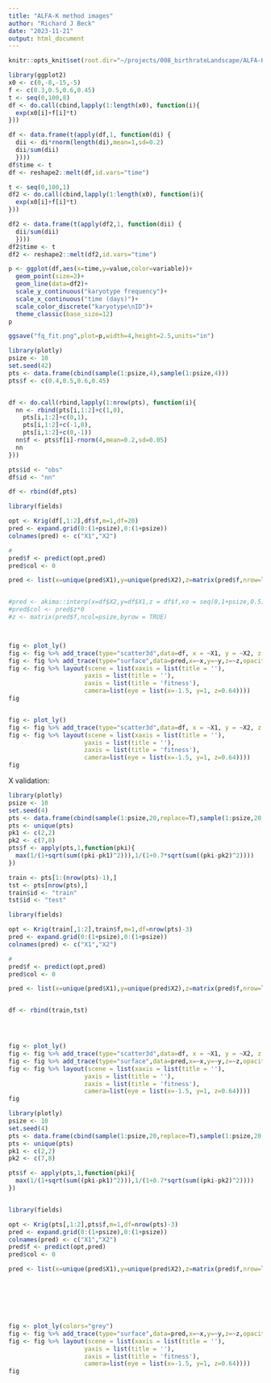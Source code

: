 ```yaml
---
title: "ALFA-K method images"
author: "Richard J Beck"
date: "2023-11-21"
output: html_document
---
```



```r
knitr::opts_knit$set(root.dir="~/projects/008_birthrateLandscape/ALFA-K/figures/alfak_demo_ims/")
```


```r
library(ggplot2)
x0 <- c(0,-8,-15,-5)
f <- c(0.3,0.5,0.6,0.45)
t <- seq(0,100,8)
df <- do.call(cbind,lapply(1:length(x0), function(i){
  exp(x0[i]+f[i]*t)
}))

df <- data.frame(t(apply(df,1, function(di) {
  dii <- di*rnorm(length(di),mean=1,sd=0.2)
  dii/sum(dii)
  })))
df$time <- t
df <- reshape2::melt(df,id.vars="time")

t <- seq(0,100,1)
df2 <- do.call(cbind,lapply(1:length(x0), function(i){
  exp(x0[i]+f[i]*t)
}))

df2 <- data.frame(t(apply(df2,1, function(dii) {
  dii/sum(dii)
  })))
df2$time <- t
df2 <- reshape2::melt(df2,id.vars="time")

p <- ggplot(df,aes(x=time,y=value,color=variable))+
  geom_point(size=2)+
  geom_line(data=df2)+
  scale_y_continuous("karyotype frequency")+
  scale_x_continuous("time (days)")+
  scale_color_discrete("karyotype\nID")+
  theme_classic(base_size=12)
p

ggsave("fq_fit.png",plot=p,width=4,height=2.5,units="in")


```

```r

library(plotly)
psize <- 10
set.seed(42)
pts <- data.frame(cbind(sample(1:psize,4),sample(1:psize,4)))
pts$f <- c(0.4,0.5,0.6,0.45)


df <- do.call(rbind,lapply(1:nrow(pts), function(i){
  nn <- rbind(pts[i,1:2]+c(1,0),
    pts[i,1:2]+c(0,1),
    pts[i,1:2]+c(-1,0),
    pts[i,1:2]+c(0,-1))
  nn$f <- pts$f[i]-rnorm(4,mean=0.2,sd=0.05)
  nn
}))

pts$id <- "obs"
df$id <- "nn"

df <- rbind(df,pts)

library(fields)

opt <- Krig(df[,1:2],df$f,m=1,df=20)
pred <- expand.grid(0:(1+psize),0:(1+psize))
colnames(pred) <- c("X1","X2")

#
pred$f <- predict(opt,pred)
pred$col <- 0

pred <- list(x=unique(pred$X1),y=unique(pred$X2),z=matrix(pred$f,nrow=length(unique(pred$X1)),byrow = TRUE),col=matrix(0,nrow=length(unique(pred$X1))))


#pred <- akima::interp(x=df$X2,y=df$X1,z = df$f,xo = seq(0,1+psize,0.5),yo=seq(0,1+psize,0.5),extrap=T)
#pred$col <- pred$z*0
#z <- matrix(pred$f,ncol=psize,byrow = TRUE)



fig <- plot_ly()
fig <- fig %>% add_trace(type="scatter3d",data=df, x = ~X1, y = ~X2, z = ~f, color = ~id, colors = c('#BF382A', "grey" ,'#0C4B8E'),showlegend=T)
fig <- fig %>% add_trace(type="surface",data=pred,x=~x,y=~y,z=~z,opacity=0.5,surfacecolor=~col,showlegend=F)
fig <- fig %>% layout(scene = list(xaxis = list(title = ''),
                     yaxis = list(title = ''),
                     zaxis = list(title = 'fitness'),
                     camera=list(eye = list(x=-1.5, y=1, z=0.64))))
fig


fig <- plot_ly()
fig <- fig %>% add_trace(type="scatter3d",data=df, x = ~X1, y = ~X2, z = ~f, color = ~id, colors = c('#BF382A' ,'#0C4B8E'),showlegend=T)
fig <- fig %>% layout(scene = list(xaxis = list(title = ''),
                     yaxis = list(title = ''),
                     zaxis = list(title = 'fitness'),
                     camera=list(eye = list(x=-1.5, y=1, z=0.64))))
fig
```

X validation:

```r
library(plotly)
psize <- 10
set.seed(4)
pts <- data.frame(cbind(sample(1:psize,20,replace=T),sample(1:psize,20,replace=T)))
pts <- unique(pts)
pk1 <- c(2,2)
pk2 <- c(7,8)
pts$f <- apply(pts,1,function(pki){
  max(1/(1+sqrt(sum((pki-pk1)^2))),1/(1+0.7*sqrt(sum((pki-pk2)^2))))
})

train <- pts[1:(nrow(pts)-1),]
tst <- pts[nrow(pts),]
train$id <- "train"
tst$id <- "test"

library(fields)

opt <- Krig(train[,1:2],train$f,m=1,df=nrow(pts)-3)
pred <- expand.grid(0:(1+psize),0:(1+psize))
colnames(pred) <- c("X1","X2")

#
pred$f <- predict(opt,pred)
pred$col <- 0

pred <- list(x=unique(pred$X1),y=unique(pred$X2),z=matrix(pred$f,nrow=length(unique(pred$X1)),byrow = TRUE),col=matrix(0,nrow=length(unique(pred$X1))))


df <- rbind(train,tst)




fig <- plot_ly()
fig <- fig %>% add_trace(type="scatter3d",data=df, x = ~X1, y = ~X2, z = ~f, color = ~id, colors = c('#BF382A', "grey" ,'black'),showlegend=T)
fig <- fig %>% add_trace(type="surface",data=pred,x=~x,y=~y,z=~z,opacity=0.5,surfacecolor=~col,showlegend=F)
fig <- fig %>% layout(scene = list(xaxis = list(title = ''),
                     yaxis = list(title = ''),
                     zaxis = list(title = 'fitness'),
                     camera=list(eye = list(x=-1.5, y=1, z=0.64))))
fig


```


```r

library(plotly)
psize <- 10
set.seed(4)
pts <- data.frame(cbind(sample(1:psize,20,replace=T),sample(1:psize,20,replace=T)))
pts <- unique(pts)
pk1 <- c(2,2)
pk2 <- c(7,8)

pts$f <- apply(pts,1,function(pki){
  max(1/(1+sqrt(sum((pki-pk1)^2))),1/(1+0.7*sqrt(sum((pki-pk2)^2))))
})


library(fields)

opt <- Krig(pts[,1:2],pts$f,m=1,df=nrow(pts)-3)
pred <- expand.grid(0:(1+psize),0:(1+psize))
colnames(pred) <- c("X1","X2")
pred$f <- predict(opt,pred)
pred$col <- 0

pred <- list(x=unique(pred$X1),y=unique(pred$X2),z=matrix(pred$f,nrow=length(unique(pred$X1)),byrow = TRUE),col=matrix(0,nrow=length(unique(pred$X1))))







fig <- plot_ly(colors="grey")
fig <- fig %>% add_trace(type="surface",data=pred,x=~x,y=~y,z=~z,opacity=1,surfacecolor=~col,showlegend=F)
fig <- fig %>% layout(scene = list(xaxis = list(title = ''),
                     yaxis = list(title = ''),
                     zaxis = list(title = 'fitness'),
                     camera=list(eye = list(x=-1.5, y=1, z=0.64))))
fig




```